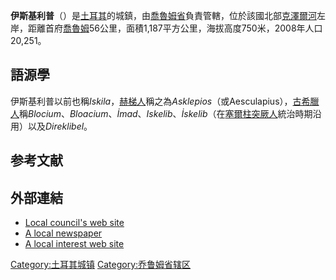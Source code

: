 {{Infobox settlement
<!-- See Template:Infobox settlement for additional fields and descriptions -->
| name                    = İskilip
| image_skyline           = ISKILIP Kale 1024.jpg
| image_caption           = 
伊斯基利普堡壘| image_shield            =
| pushpin_map             = Turkey
| latd  = 40 |latm  = 44 |lats  = 10 |latNS  = N
| longd = 34 |longm = 28 |longs = 26 |longEW = E
| coordinates_display     = inline,title
| coordinates_format      = dms
| subdivision_type        = 國家
| subdivision_name        = [[土耳其|土耳其]]
| subdivision_type1       = [[土耳其行政區劃|省]]
| subdivision_name1       = [[喬魯姆省|喬魯姆省]]
| subdivision_type2       =
| subdivision_name2       =
| leader_party            = [[正義與發展黨_(土耳其)|AKP]]
| leader_title            = 市長
| leader_name             = Mehmet Numan Sezer
| leader_title1           = Kaymakam
| leader_name1            = Mehmet Yılmaz
| elevation_m             = 750
| area_footnotes          = {{Turkey district areas|SOURCE}}
| area_blank1_title       = 行政區
| area_blank1_km2         = {{Turkey district areas|Çorum|İskilip}}
| population_footnotes    = {{Turkey district populations|SOURCE|Çorum}}
| population_urban        = {{Turkey district populations|Çorum|İskilip|şehir}}
| population_as_of        = {{Turkey district populations|YEAR}}
| population_blank1_title = 行政區
| population_blank1       = {{Turkey district populations|Çorum|İskilip|toplam}}
| population_density_blank1_km2  = auto
| postal_code_type        = 郵編
| postal_code             = 194xx
| website                 = {{URL| www.iskilip.bel.tr | www.iskilip.bel.tr }}
}}
'''伊斯基利普'''（{{lang-tr|İskilip}}）是[[土耳其|土耳其]]的城鎮，由[[喬魯姆省|喬魯姆省]]負責管轄，位於該國北部[[克澤爾河|克澤爾河]]左岸，距離首府[[喬魯姆|喬魯姆]]56公里，面積1,187平方公里，海拔高度750米，2008年人口20,251。

==語源學==
伊斯基利普以前也稱''Iskila''，[[赫梯人|赫梯人]]稱之為''Asklepios''（或Aesculapius），[[古希臘人|古希臘人]]稱''Blocium''、''Bloacium''、''İmad''、''Iskelib''、''İskelib''（在[[塞爾柱突厥人|塞爾柱突厥人]]統治時期沿用）以及''Direklibel''。

==参考文献==
{{reflist}}

==外部連結==
*[https://web.archive.org/web/20090707075823/http://www.iskilip.bel.tr/ Local council's web site]
*[http://www.iskilipinsesi.com/ A local newspaper] {{Wayback|url=http://www.iskilipinsesi.com/ |date=20201203041052 }}
*[http://www.iskilip.ilcesi.com/ A local interest web site]{{Wayback|url=http://www.iskilip.ilcesi.com/ |date=20080509213949 }} {{tr icon}}

{{Turkey-geo-stub}}
[[Category:土耳其城镇|Category:土耳其城镇]]
[[Category:乔鲁姆省辖区|Category:乔鲁姆省辖区]]